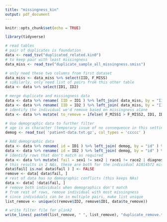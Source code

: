 ```yaml
---
title: "missingness_kin"
output: pdf_document
---
```


```r
knitr::opts_chunk$set(echo = TRUE)
```

```r
library(tidyverse)

# read tables
# pair of duplicates is foundation
data <- read_tsv("duplicated_related.kin0")
# to keep pair with least missingness
data_miss <- read_tsv("duplicate_sample_all_missingness.smiss")

# only need these two columns from first dataset
data_miss <- data_miss %>% select(IID, F_MISS)
# similarly, only need list of pairs from this other table
data <- data %>% select(ID1, ID2)

# merge duplicate and missingness data
data <- data %>% rename( IID = ID1 ) %>% left_join( data_miss, by = "IID" ) %>% rename( ID1 = IID, F_MISS1 = F_MISS ) 
data <- data %>% rename( IID = ID2 ) %>% left_join( data_miss, by = "IID" ) %>% rename( ID2 = IID, F_MISS2 = F_MISS ) 
# identify the individual we'd remove based on missingness alone
data <- data %>% mutate( to_remove = ifelse( F_MISS1 > F_MISS2, ID1, ID2 ) )

# Use demographic data to further filter
# age is as character (temporary issue of no consequence in this setting)
demog <- read_tsv( 'patient-data.txt.gz', col_types = 'ccccc' )

# Add demographic data
data <- data %>% rename( id = ID1 ) %>% left_join( demog, by = "id" ) %>% rename(ID1 = id, sex1 = sex, race1 = race, age1 = age, diagnosis1 = diagnosis) 
data <- data %>% rename( id = ID2 ) %>% left_join( demog, by = "id" ) %>% rename(ID2 = id, sex2 = sex, race2 = race, age2 = age, diagnosis2 = diagnosis) 
# identify rows that don't match as required
data <- data %>% mutate( fail = sex1 != sex2 | race1 != race2 | diagnosis1 != diagnosis2 )
# this results in 2 NAs, these are both for the individual A1014572 missing in `demog`, but gets removed by missingness alone so meh, treat as passing.
data$fail[ is.na( data$fail ) ] <- FALSE
remove <- data[ data$fail, ]
# rest of data has no demographic conflicts (this keeps NAs)
data <- data[ !data$fail, ]
# remove both individuals when demographics don't match
# from rest of rows, remove individual with most missingness
# since individuals can be in multiple pairs, make list unique
list_remove <- unique(c(remove$ID2, remove$ID1, data$to_remove))

# write filter file for plink2
write_lines( paste0(list_remove, " ", list_remove), "duplicate_remove.txt" )
```
